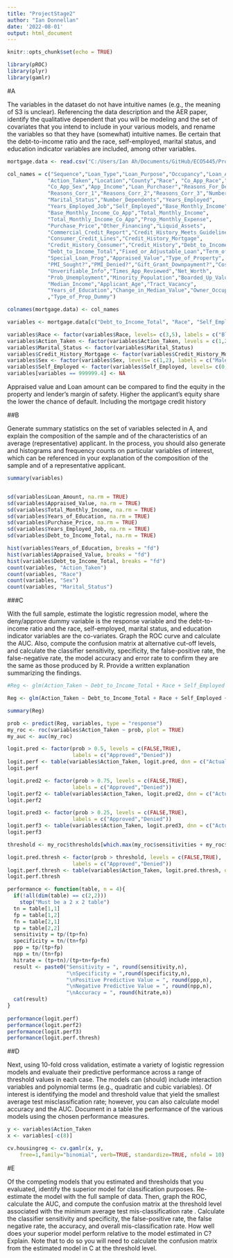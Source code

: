 ```yaml
---
title: "ProjectStage2"
author: "Ian Donnellan"
date: '2022-08-01'
output: html_document
---
```


```r
knitr::opts_chunk$set(echo = TRUE)
```

```r
library(pROC)
library(plyr)
library(gamlr)
```

#A

The variables in the dataset do not have intuitive names (e.g., the meaning of S3 is unclear). Referencing the data description and the AER paper, identify the qualitative dependent that you will be modeling and the set of covariates that you intend to include in your various models, and rename the variables so that they have (somewhat) intuitive names. Be certain that the debt-to-income ratio and the race, self-employed, marital status, and education indicator variables are included, among other variables.

```r
mortgage.data <- read.csv("C:/Users/Ian Ah/Documents/GitHub/ECO5445/Project/Data/hmda_sw.csv")

col_names = c("Sequence","Loan_Type","Loan_Purpose","Occupancy","Loan_Amount", 
             "Action_Taken","Location","County","Race", "Co_App_Race","Sex",
             "Co_App_Sex","App_Income","Loan_Purchaser","Reasons_For_Denial",
             "Reasons_Corr_1","Reasons_Corr_2","Reasons_Corr_3","Number_Units",
             "Marital_Status","Number_Dependents","Years_Employed",
             "Years_Employed_Job","Self_Employed","Base_Monthly_Income",
             "Base_Monthly_Income_Co_App","Total_Monthly_Income",
             "Total_Monthly_Income_Co_App","Prop_Monthly_Expense",
             "Purchase_Price","Other_Financing","Liquid_Assets",
             "Commercial_Credit_Report","Credit_History_Meets_Guidelines",
             "Consumer_Credit_Lines","Credit_History_Mortgage",
             "Credit_History_Consumer","Credit_History","Debt_to_Income_Housing",
             "Debt_to_Income_Total","Fixed_or_Adjustable_Loan","Term_of_Loan",
             "Special_Loan_Prog","Appraised_Value","Type_of_Property",
             "PMI_Sought?","PMI_Denied?","Gift_Grant_Downpayment?","Cosigner?",
             "Unverifiable_Info","Times_App_Reviewed","Net_Worth",
             "Prob_Unemployment","Minority_Population","Boarded_Up_Value",
             "Median_Income","Applicant_Age","Tract_Vacancy",
             "Years_of_Education","Change_in_Median_Value","Owner_Occupied_Dummy"
             ,"Type_of_Prop_Dummy")

colnames(mortgage.data) <- col_names

variables <- mortgage.data[c("Debt_to_Income_Total", "Race", "Self_Employed","Marital_Status","Years_of_Education","Loan_Amount","Appraised_Value","Action_Taken","Sex","Total_Monthly_Income","Purchase_Price","Credit_History_Mortgage","Years_Employed_Job")]

variables$Race <- factor(variables$Race, levels= c(3,5), labels = c("Black","White"))
variables$Action_Taken <- factor(variables$Action_Taken, levels = c(1,2,3), labels = c("Approved", "Approved", "Denied"))
variables$Marital_Status <- factor(variables$Marital_Status)
variables$Credit_History_Mortgage <- factor(variables$Credit_History_Mortgage)
variables$Sex <- factor(variables$Sex, levels= c(1,2), labels = c("Male","Female"))
variables$Self_Employed <- factor(variables$Self_Employed, levels= c(0,1), labels = c("Not Self-Employed","Self-Employed"))
variables[variables == 999999.4] <- NA
```

Appraised value and Loan amount can be compared to find the equity in the property and lender's margin of safety. Higher the applicant's equity share the lower the chance of default. Including the mortgage credit history

##B

Generate summary statistics on the set of variables selected in A, and explain the composition of the sample and of the characteristics of an average (representative) applicant. In the process, you should also generate and histograms and frequency counts on particular variables of interest, which can be referenced in your explanation of the composition of the sample and of a representative applicant.

```r
summary(variables)


sd(variables$Loan_Amount, na.rm = TRUE)
sd(variables$Appraised_Value, na.rm = TRUE)
sd(variables$Total_Monthly_Income, na.rm = TRUE)
sd(variables$Years_of_Education, na.rm = TRUE)
sd(variables$Purchase_Price, na.rm = TRUE)
sd(variables$Years_Employed_Job, na.rm = TRUE)
sd(variables$Debt_to_Income_Total, na.rm = TRUE)
```

```r
hist(variables$Years_of_Education, breaks = "fd")
hist(variables$Appraised_Value, breaks = "fd")
hist(variables$Debt_to_Income_Total, breaks = "fd")
count(variables, "Action_Taken")
count(variables, "Race")
count(variables, "Sex")
count(variables, "Marital_Status")
```

###C

With the full sample, estimate the logistic regression model, where the deny/approve dummy variable is the response variable and the debt-to-income ratio and the race, self-employed, marital status, and education indicator variables are the co-variates. Graph the ROC curve and calculate the AUC. Also, compute the confusion matrix at alternative cut-off levels, and calculate the classifier sensitivity, specificity, the false-positive rate, the false-negative rate, the model accuracy and error rate to confirm they are the same as those produced by R. Provide a written explanation summarizing the findings.

```r
#Reg <- glm(Action_Taken ~ Debt_to_Income_Total + Race + Self_Employed + Marital_Status + Years_of_Education + Loan_Amount + Appraised_Value + Sex + Total_Monthly_Income + Purchase_Price + Credit_History_Mortgage + Years_Employed_Job, data = variables ,family = "binomial")

Reg <- glm(Action_Taken ~ Debt_to_Income_Total + Race + Self_Employed + Marital_Status + Years_of_Education , data = variables ,family = "binomial")

summary(Reg)

```

```r
prob <- predict(Reg, variables, type = "response")
my_roc <- roc(variables$Action_Taken ~ prob, plot = TRUE)
my_auc <- auc(my_roc)

logit.pred <- factor(prob > 0.5, levels = c(FALSE,TRUE),
                     labels = c("Approved","Denied"))
logit.perf <- table(variables$Action_Taken, logit.pred, dnn = c("Actual","Predicted"))
logit.perf

logit.pred2 <- factor(prob > 0.75, levels = c(FALSE,TRUE),
                     labels = c("Approved","Denied"))
logit.perf2 <- table(variables$Action_Taken, logit.pred2, dnn = c("Actual","Predicted"))
logit.perf2

logit.pred3 <- factor(prob > 0.25, levels = c(FALSE,TRUE),
                     labels = c("Approved","Denied"))
logit.perf3 <- table(variables$Action_Taken, logit.pred3, dnn = c("Actual","Predicted"))
logit.perf3

threshold <- my_roc$thresholds[which.max(my_roc$sensitivities + my_roc$specificities)]

logit.pred.thresh <- factor(prob > threshold, levels = c(FALSE,TRUE),
                     labels = c("Approved","Denied"))
logit.perf.thresh <- table(variables$Action_Taken, logit.pred.thresh, dnn = c("Actual","Predicted"))
logit.perf.thresh

```


```r
performance <- function(table, n = 4){
  if(!all(dim(table) == c(2,2)))
    stop("Must be a 2 x 2 table")
  tn = table[1,1]
  fp = table[1,2]
  fn = table[2,1]
  tp = table[2,2]
  sensitivity = tp/(tp+fn)
  specificity = tn/(tn+fp)
  ppp = tp/(tp+fp)
  npp = tn/(tn+fp)
  hitrate = (tp+tn)/(tp+tn+fp+fn)
  result <- paste0("Sensitivity = ", round(sensitivity,n),
                   "\nSpecificity = ",round(specificity,n),
                   "\nPositive Predictive Value = ", round(ppp,n),
                   "\nNegative Predictive Value = ", round(npp,n),
                   "\nAccuracy = ", round(hitrate,n))
  cat(result)
}
  
performance(logit.perf)
performance(logit.perf2)
performance(logit.perf3)
performance(logit.perf.thresh)
```

##D

Next, using 10-fold cross validation, estimate a variety of logistic regression models and evaluate their predictive performance across a range of threshold values in each case. The models can (should) include interaction variables and polynomial terms (e.g., quadratic and cubic variables). Of interest is identifying the model and threshold value that yield the smallest average test misclassification rate; however, you can also calculate model accuracy and the AUC. Document in a table the performance of the various models using the chosen performance measures.
```r
y <- variables$Action_Taken
x <- variables[-c(8)]

cv.housingreg <- cv.gamlr(x, y, 
	free=1,family="binomial", verb=TRUE, standardize=TRUE, nfold = 10)
```


#E

Of the competing models that you estimated and thresholds that you evaluated, identify the superior model for classification purposes. Re-estimate the model with the full sample of data. Then, graph the ROC, calculate the AUC, and compute the confusion matrix at the threshold level associated with the minimum average test mis-classification rate . Calculate the classifier sensitivity and specificity, the false-positive rate, the false negative rate, the accuracy, and overall mis-classification rate. How well does your superior model perform relative to the model estimated in C? Explain. Note that to do so you will need to calculate the confusion matrix from the estimated model in C at the threshold level.
```r

```

